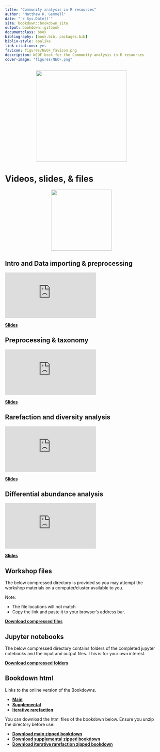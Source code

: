```yaml
--- 
title: "Community analysis in R resources"
author: "Matthew R. Gemmell"
date: "`r Sys.Date()`"
site: bookdown::bookdown_site
output: bookdown::gitbook
documentclass: book
bibliography: [book.bib, packages.bib]
biblio-style: apalike
link-citations: yes
favicon: figures/NEOF_favicon.png
description: NEOF book for the Community analysis in R resources
cover-image: "figures/NEOF.png"
---
```


<center>
![](figures/neof_rounded_corners.png){style="width:300px"}
</center>

# Videos, slides, & files
<center>
![](figures/R_community.png){style="width:200px"}
</center>

## Intro and Data importing & preprocessing

<div class="container">
<iframe src="https://www.youtube.com/embed/oUl2HYj8fww" 
frameborder="0" allowfullscreen class="video"></iframe>
</div>

[__Slides__](https://docs.google.com/presentation/d/16p9xJs0TsUx5w7mLLtrY1tCFS_6NuYuCNwO1NmFN1lI/edit?usp=share_link)

## Preprocessing & taxonomy

<div class="container">
<iframe src="https://www.youtube.com/embed/ePO_RnzrL9c" 
frameborder="0" allowfullscreen class="video"></iframe>
</div>

[__Slides__](https://docs.google.com/presentation/d/1Qms140vQcxiMG2iL03GKCQG4Nd-01QrhfjyY8iCjfrM/edit?usp=share_link)

## Rarefaction and diversity analysis

<div class="container">
<iframe src="https://www.youtube.com/embed/W6qai9wo1Ng" 
frameborder="0" allowfullscreen class="video"></iframe>
</div>

[__Slides__](https://docs.google.com/presentation/d/1SLtkfXU3SXmnHEf544KMGRJdsIMgSP43b01kQtKoNpo/edit?usp=share_link)

## Differential abundance analysis

<div class="container">
<iframe src="https://www.youtube.com/embed/knH1SF4Ax-Q" 
frameborder="0" allowfullscreen class="video"></iframe>
</div>

[__Slides__](https://docs.google.com/presentation/d/1CUprELX4tOl_62S6hTM_fZbXPYcB8YO_ETPZ6EhU4pc/edit?usp=share_link)

## Workshop files

The below compressed directory is provided so you may attempt the workshop materials on a computer/cluster available to you.

Note:

- The file locations will not match
- Copy the link and paste it to your browser's address bar.

[__Download compressed files__](https://neof-workshops.github.io/R_community_whqkt8/resources/data/R_community_data.zip)

## Jupyter notebooks

The below compressed directory contains folders of the completed jupyter notebooks and the input and output files. This is for your own interest.

[__Download compressed folders__](https://neof-workshops.github.io/R_community_whqkt8/resources/data/R_community_jupyter_notebooks.zip)

## Bookdown html

Links to the online version of the Bookdowns.

- [__Main__](https://neof-workshops.github.io/R_community_whqkt8/Course/)
- [__Supplemental__](https://neof-workshops.github.io/R_community_whqkt8/Supplemental/)
- [__Iterative rarefaction__](https://neof-workshops.github.io/R_community_whqkt8/iterative_rarefaction)

You can download the html files of the bookdown below. Ensure you unzip the directory before use.

- [__Download main zipped bookdown__](https://neof-workshops.github.io/R_community_whqkt8/resources/Bookdown/R_community_main.zip)
- [__Download supplemental zipped bookdown__](https://neof-workshops.github.io/R_community_whqkt8/resources/Bookdown/R_community_supplemental.zip)
- [__Download iterative rarefaction zipped bookdown__](https://neof-workshops.github.io/R_community_whqkt8/resources/Bookdown/R_community_iterative_rarefaction.zip)